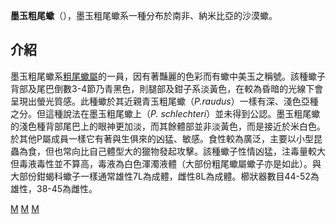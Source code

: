 {{unreferenced|time=2015-05-04T02:58:24+00:00}}
{{Speciesbox
| taxon = Parabuthus schlechteri
| authority = Purcell, 1899
| image = Parabuthus schlechteri 5L male.jpg
| image_caption = 墨玉粗尾蠍
}}

'''墨玉粗尾蠍'''（{{lang-en|Parabuthus schlechteri}}），墨玉粗尾蠍系一種分布於南非、納米比亞的沙漠蠍。

== 介紹 ==
墨玉粗尾蠍系[[粗尾蠍屬|粗尾蠍屬]]的一員，因有著豔麗的色彩而有蠍中美玉之稱號。該種蠍子背部及尾巴倒數3-4節乃青黑色，則腿部及鉗子系淡黃色，在較為昏暗的光線下會呈現出螢光質感。此種蠍於其近親青玉粗尾蠍（''P.raudus''）一樣有深、淺色亞種之分。但這種說法在墨玉粗尾蠍上（''P. schlechteri''）並未得到公認。墨玉粗尾蠍的淺色種背部尾巴上的眼神更加淡，而其餘體部並非淡黃色，而是接近於米白色。於其他P屬成員一樣它有著與生俱來的凶猛、敏感。食性較為廣泛，主要以小型昆蟲為食，但也常向比自己體型大的獵物發起攻擊。該種蠍子性情凶猛，注毒量較大但毒液毒性並不算高，毒液為白色渾濁液體（大部份粗尾蠍屬蠍子亦是如此）。與大部份鉗蝎科蠍子一樣通常雄性7L為成體，雌性8L為成體。櫛狀器數目44-52為雄性，38-45為雌性。

{{Taxonbar}}
[[Category:_1899年描述的动物|M]] 
[[Category:粗尾蠍屬|M]]
[[Category:鉗蠍科|M]]